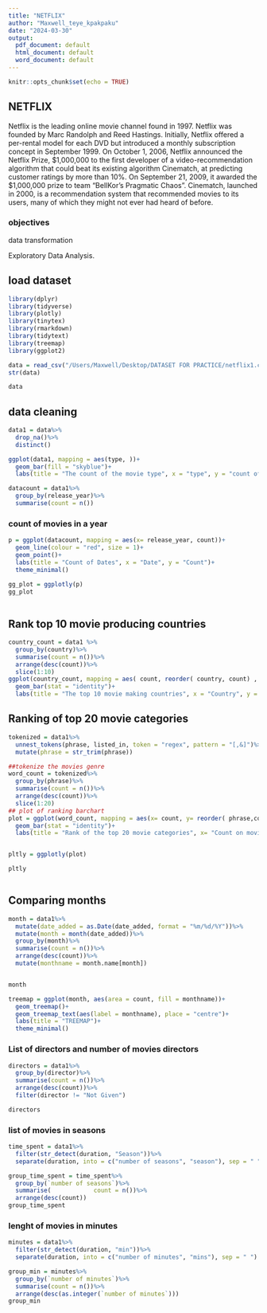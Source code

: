---
title: "NETFLIX"
author: "Maxwell_teye_kpakpaku"
date: "2024-03-30"
output:
  pdf_document: default
  html_document: default
  word_document: default
---

```{r setup, include=FALSE}
knitr::opts_chunk$set(echo = TRUE)
```

## NETFLIX

Netflix is the leading online movie channel found in 1997. Netflix was founded by Marc Randolph and Reed Hastings. Initially, Netflix offered a per-rental model for each DVD but introduced a monthly subscription concept in September 1999. On October 1, 2006, Netflix announced the Netflix Prize, \$1,000,000 to the first developer of a video-recommendation algorithm that could beat its existing algorithm Cinematch, at predicting customer ratings by more than 10%. On September 21, 2009, it awarded the \$1,000,000 prize to team "BellKor's Pragmatic Chaos". Cinematch, launched in 2000, is a recommendation system that recommended movies to its users, many of which they might not ever had heard of before.

### objectives

data transformation

Exploratory Data Analysis.

## load dataset

```{r}
library(dplyr)
library(tidyverse)
library(plotly)
library(tinytex)
library(rmarkdown)
library(tidytext)
library(treemap)
library(ggplot2)
```

```{r data}
data = read_csv("/Users/Maxwell/Desktop/DATASET FOR PRACTICE/netflix1.csv")
str(data)
```

```{r data}
data
```

## data cleaning

```{r data}
data1 = data%>%
  drop_na()%>%
  distinct()
```

```{r data1}
ggplot(data1, mapping = aes(type, ))+
  geom_bar(fill = "skyblue")+
  labs(title = "The count of the movie type", x = "type", y = "count of the types")
```

```{r data1}
datacount = data1%>%
  group_by(release_year)%>%
  summarise(count = n())
```

### count of movies in a year

```{r data1}
p = ggplot(datacount, mapping = aes(x= release_year, count))+
  geom_line(colour = "red", size = 1)+
  geom_point()+
  labs(title = "Count of Dates", x = "Date", y = "Count")+
  theme_minimal()

gg_plot = ggplotly(p)
gg_plot
  
```

## Rank top 10 movie producing countries

```{r}
country_count = data1 %>%
  group_by(country)%>%
  summarise(count = n())%>%
  arrange(desc(count))%>%
  slice(1:10)
ggplot(country_count, mapping = aes( count, reorder( country, count) , fill = country) )+
  geom_bar(stat = "identity")+
  labs(title = "The top 10 movie making countries", x = "Country", y = " Total of number movies made")
```

## Ranking of top 20 movie categories

```{r}
tokenized = data1%>%
  unnest_tokens(phrase, listed_in, token = "regex", pattern = "[,&]")%>%
  mutate(phrase = str_trim(phrase))

##tokenize the movies genre
word_count = tokenized%>%
  group_by(phrase)%>%
  summarise(count = n())%>%
  arrange(desc(count))%>%
  slice(1:20)
## plot of ranking barchart
plot = ggplot(word_count, mapping = aes(x= count, y= reorder( phrase,count), fill = phrase))+
  geom_bar(stat = "identity")+
  labs(title = "Rank of the top 20 movie categories", x= "Count on movies", y = "Category of Movie")


pltly = ggplotly(plot) 

pltly



```

## Comparing months

```{r}
month = data1%>%
  mutate(date_added = as.Date(date_added, format = "%m/%d/%Y"))%>%
  mutate(month = month(date_added))%>%
  group_by(month)%>%
  summarise(count = n())%>%
  arrange(desc(count))%>%
  mutate(monthname = month.name[month])


month

treemap = ggplot(month, aes(area = count, fill = monthname))+
  geom_treemap()+
  geom_treemap_text(aes(label = monthname), place = "centre")+
  labs(title = "TREEMAP")+
  theme_minimal()

```

### List of directors and number of movies directors

```{r}
directors = data1%>%
  group_by(director)%>%
  summarise(count = n())%>%
  arrange(desc(count))%>%
  filter(director != "Not Given")

directors


```

### list of movies in seasons

```{r}
time_spent = data1%>%
  filter(str_detect(duration, "Season"))%>%
  separate(duration, into = c("number of seasons", "season"), sep = " ")

group_time_spent = time_spent%>%
  group_by(`number of seasons`)%>%
  summarise(            count = n())%>%
  arrange(desc(count))
group_time_spent
```

### lenght of movies in minutes

```{r}
minutes = data1%>%
  filter(str_detect(duration, "min"))%>%
  separate(duration, into = c("number of minutes", "mins"), sep = " ")

group_min = minutes%>%
  group_by(`number of minutes`)%>%
  summarise(count = n())%>%
  arrange(desc(as.integer(`number of minutes`)))
group_min
```
